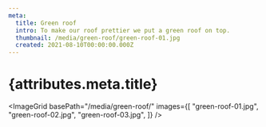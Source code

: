 ```yaml
---
meta:
  title: Green roof
  intro: To make our roof prettier we put a green roof on top.
  thumbnail: /media/green-roof/green-roof-01.jpg
  created: 2021-08-10T00:00:00.000Z
---
```



# {attributes.meta.title}

<ImageGrid basePath="/media/green-roof/" images={[
  "green-roof-01.jpg",
  "green-roof-02.jpg",
  "green-roof-03.jpg",
]} />

<Outlet />
